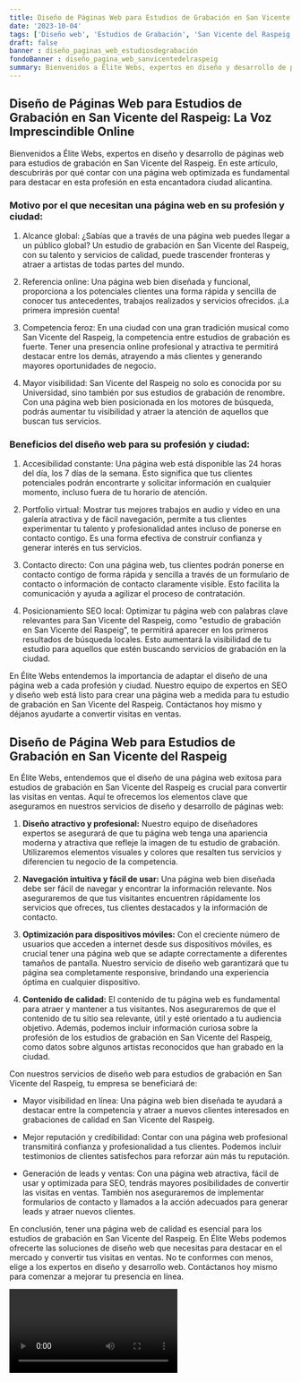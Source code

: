 ```yaml
---
title: Diseño de Páginas Web para Estudios de Grabación en San Vicente del Raspeig
date: '2023-10-04'
tags: ['Diseño web', 'Estudios de Grabación', 'San Vicente del Raspeig']
draft: false
banner : diseño_paginas_web_estudiosdegrabación
fondoBanner : diseño_pagina_web_sanvicentedelraspeig
summary: Bienvenidos a Élite Webs, expertos en diseño y desarrollo de páginas web para estudios de grabación en San Vicente del Raspeig. En este artículo, descubrirás por qué contar con una página web optimizada es fundamental para destacar en esta profesión en esta encantadora ciudad alicantina.
---
```


## Diseño de Páginas Web para Estudios de Grabación en San Vicente del Raspeig: La Voz Imprescindible Online

Bienvenidos a Élite Webs, expertos en diseño y desarrollo de páginas web para estudios de grabación en San Vicente del Raspeig. En este artículo, descubrirás por qué contar con una página web optimizada es fundamental para destacar en esta profesión en esta encantadora ciudad alicantina.

### Motivo por el que necesitan una página web en su profesión y ciudad:

1. Alcance global: ¿Sabías que a través de una página web puedes llegar a un público global? Un estudio de grabación en San Vicente del Raspeig, con su talento y servicios de calidad, puede trascender fronteras y atraer a artistas de todas partes del mundo.

2. Referencia online: Una página web bien diseñada y funcional, proporciona a los potenciales clientes una forma rápida y sencilla de conocer tus antecedentes, trabajos realizados y servicios ofrecidos. ¡La primera impresión cuenta!

3. Competencia feroz: En una ciudad con una gran tradición musical como San Vicente del Raspeig, la competencia entre estudios de grabación es fuerte. Tener una presencia online profesional y atractiva te permitirá destacar entre los demás, atrayendo a más clientes y generando mayores oportunidades de negocio.

4. Mayor visibilidad: San Vicente del Raspeig no solo es conocida por su Universidad, sino también por sus estudios de grabación de renombre. Con una página web bien posicionada en los motores de búsqueda, podrás aumentar tu visibilidad y atraer la atención de aquellos que buscan tus servicios.

### Beneficios del diseño web para su profesión y ciudad:

1. Accesibilidad constante: Una página web está disponible las 24 horas del día, los 7 días de la semana. Esto significa que tus clientes potenciales podrán encontrarte y solicitar información en cualquier momento, incluso fuera de tu horario de atención.

2. Portfolio virtual: Mostrar tus mejores trabajos en audio y video en una galería atractiva y de fácil navegación, permite a tus clientes experimentar tu talento y profesionalidad antes incluso de ponerse en contacto contigo. Es una forma efectiva de construir confianza y generar interés en tus servicios.

3. Contacto directo: Con una página web, tus clientes podrán ponerse en contacto contigo de forma rápida y sencilla a través de un formulario de contacto o información de contacto claramente visible. Esto facilita la comunicación y ayuda a agilizar el proceso de contratación.

4. Posicionamiento SEO local: Optimizar tu página web con palabras clave relevantes para San Vicente del Raspeig, como "estudio de grabación en San Vicente del Raspeig", te permitirá aparecer en los primeros resultados de búsqueda locales. Esto aumentará la visibilidad de tu estudio para aquellos que estén buscando servicios de grabación en la ciudad.

En Élite Webs entendemos la importancia de adaptar el diseño de una página web a cada profesión y ciudad. Nuestro equipo de expertos en SEO y diseño web está listo para crear una página web a medida para tu estudio de grabación en San Vicente del Raspeig. Contáctanos hoy mismo y déjanos ayudarte a convertir visitas en ventas.

<GifSeo />

<Cta />

## Diseño de Página Web para Estudios de Grabación en San Vicente del Raspeig

En Élite Webs, entendemos que el diseño de una página web exitosa para estudios de grabación en San Vicente del Raspeig es crucial para convertir las visitas en ventas. Aquí te ofrecemos los elementos clave que aseguramos en nuestros servicios de diseño y desarrollo de páginas web:

1. **Diseño atractivo y profesional:** Nuestro equipo de diseñadores expertos se asegurará de que tu página web tenga una apariencia moderna y atractiva que refleje la imagen de tu estudio de grabación. Utilizaremos elementos visuales y colores que resalten tus servicios y diferencien tu negocio de la competencia.

2. **Navegación intuitiva y fácil de usar:** Una página web bien diseñada debe ser fácil de navegar y encontrar la información relevante. Nos aseguraremos de que tus visitantes encuentren rápidamente los servicios que ofreces, tus clientes destacados y la información de contacto.

3. **Optimización para dispositivos móviles:** Con el creciente número de usuarios que acceden a internet desde sus dispositivos móviles, es crucial tener una página web que se adapte correctamente a diferentes tamaños de pantalla. Nuestro servicio de diseño web garantizará que tu página sea completamente responsive, brindando una experiencia óptima en cualquier dispositivo.

4. **Contenido de calidad:** El contenido de tu página web es fundamental para atraer y mantener a tus visitantes. Nos aseguraremos de que el contenido de tu sitio sea relevante, útil y esté orientado a tu audiencia objetivo. Además, podemos incluir información curiosa sobre la profesión de los estudios de grabación en San Vicente del Raspeig, como datos sobre algunos artistas reconocidos que han grabado en la ciudad.

Con nuestros servicios de diseño web para estudios de grabación en San Vicente del Raspeig, tu empresa se beneficiará de:

- Mayor visibilidad en línea: Una página web bien diseñada te ayudará a destacar entre la competencia y atraer a nuevos clientes interesados en grabaciones de calidad en San Vicente del Raspeig.

- Mejor reputación y credibilidad: Contar con una página web profesional transmitirá confianza y profesionalidad a tus clientes. Podemos incluir testimonios de clientes satisfechos para reforzar aún más tu reputación.

- Generación de leads y ventas: Con una página web atractiva, fácil de usar y optimizada para SEO, tendrás mayores posibilidades de convertir las visitas en ventas. También nos aseguraremos de implementar formularios de contacto y llamados a la acción adecuados para generar leads y atraer nuevos clientes.

En conclusión, tener una página web de calidad es esencial para los estudios de grabación en San Vicente del Raspeig. En Élite Webs podemos ofrecerte las soluciones de diseño web que necesitas para destacar en el mercado y convertir tus visitas en ventas. No te conformes con menos, elige a los expertos en diseño y desarrollo web. Contáctanos hoy mismo para comenzar a mejorar tu presencia en línea.

<Video />

<CtaBot job='Estudios de Grabación' city='San Vicente del Raspeig'/>

<Gmaps query='San Vicente del Raspeig+españa+maps' />